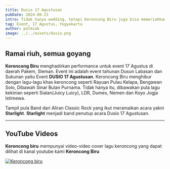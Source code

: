```yaml
---
title: Dusio 17 Agustusan
pubDate: 2024-08-23
intro: Tidak hanya wedding, tetapi Keroncong Biru juga bisa memeriahkan acara seperti 17 Agustusan!
tag: Event, 17 Agustus, Yogyakarta
author: palmiak
image: ../../assets/dusio.png
---
```


## Ramai riuh, semua goyang

**Keroncong Biru** menghadirkan performance untuk event 17 Agustus di daerah Pakem, Sleman. Event ini adalah event tahunan Dusun Labasan dan Sukunan yaitu Event **DUSIO 17 Agustusan**. Keroncong Biru menghibur dengan lagu-lagu khas keroncong seperti Rayuan Pulau Kelapa, Bengawan Solo, Dibawah Sinar Bulan Purnama. Tidak hanya itu, dibawakan pula lagu kekinian seperti Sialan(Juicy Luicy), LDR, Dumes, Nemen dan Koyo Jogja Istimewa. 

Tampil pula Band dari Aliran Classic Rock yang ikut meramaikan acara yakni **Starlight**. **Starlight** menjadi band penutup acara Dusio 17 Agustusan.
___
## YouTube Videos

**Keroncong biru** mempunyai video-video cover lagu keroncong yang dapat dilihat di kanal youtube kami **Keroncong Biru**


[![Keroncong biru](https://img.youtube.com/vi/ByKtic9FSbY/maxresdefault.jpg)](https://www.youtube.com/watch?v=ByKtic9FSbY)
